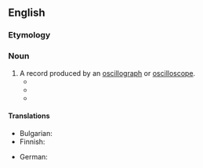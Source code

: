 ==English==

===Etymology===
{{confix|en|oscillo|gram}}

===Noun===
{{en-noun}}

# A record produced by an [[oscillograph]] or [[oscilloscope]].
#* {{quote-journal|journal=The Electrical Review|page=416|volume=52|issue=1319|date=6 March 1903|passage=The R.M.S. value of the pressure was taken from the '''oscillogram''' by taking the square root of the average value of the squares of a number of equi-distant ordinates; the R.M.S. value of the current was obtained in the same way from the current '''oscillogram''', and the two values multiplied together always gave a value agreeing to within 1 per cent. of that obtained by first multiplying the ordinates taken from the current and voltage '''oscillograms''' and then taking the mean.|url=https://books.google.com/books?id=iEk1AQAAMAAJ&dq=%22oscillogram%22&pg=PA416#v=onepage&q=%22oscillogram%22&f=false}}
#* {{quote-book|title=Rock Breakage by Blasting|page=37|author=M.I. Petrosyan|year=1994|passage=The process was controlled through '''oscillograms''' that showed the moments of breakage of the graphite rods.|url=https://books.google.com/books?id=Zw9kDPB_dpQC&lpg=PA37&dq=%22oscillograms%22&pg=PA37#v=onepage&q=%22oscillograms%22&f=false}}
#* {{quote-book|title=Nonlinear Acoustic Waves in Micro-inhomogeneous Solids|page=188|author=Veniamin Nazarov|year=2015|passage=From these '''oscillograms''', it is visible that the resonator oscillations are noticeably inharmonic and asymmetric ones.|url=https://books.google.com/books?id=xTa_BgAAQBAJ&lpg=PA188&dq=%22oscillogram%22&pg=PA188#v=onepage&q=%22oscillogram%22&f=false}}

====Translations====
{{trans-top|record produced by oscillograph}}
* Bulgarian: {{t|bg|осцилограма|f}}
* Finnish: {{t|fi|oskillogrammi}}
{{trans-mid}}
* German: {{t+|de|Oszillogramm|n}}
{{trans-bottom}}
